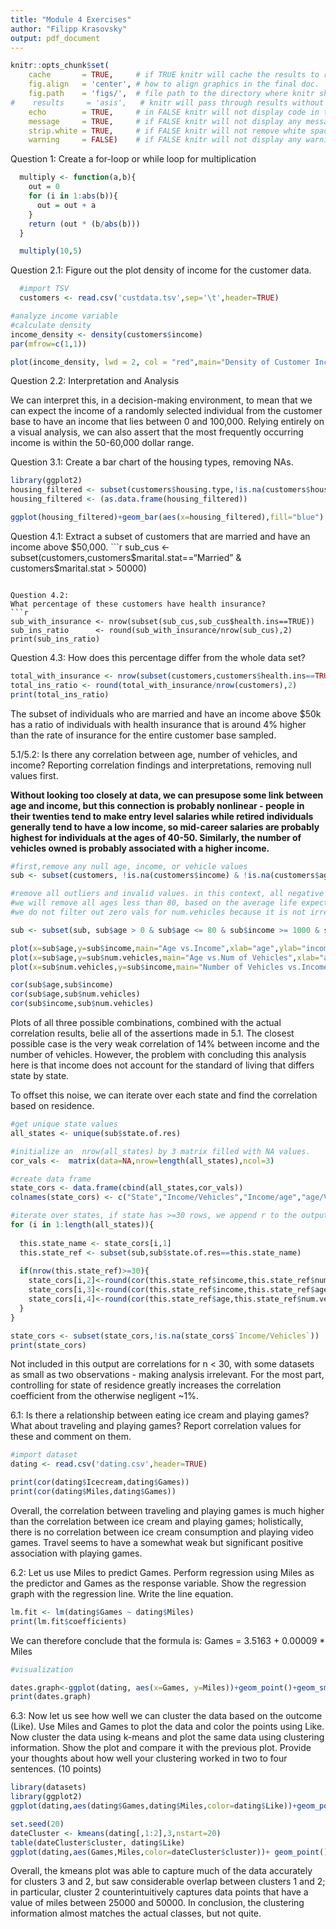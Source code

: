 ```yaml
---
title: "Module 4 Exercises"
author: "Filipp Krasovsky"
output: pdf_document
---
```


```r
knitr::opts_chunk$set(
    cache       = TRUE,     # if TRUE knitr will cache the results to reuse in future knits
    fig.align   = 'center', # how to align graphics in the final doc. 'left', 'right', 'center'
    fig.path    = 'figs/',  # file path to the directory where knitr shall store the graphics files
#    results     = 'asis',   # knitr will pass through results without reformatting them
    echo        = TRUE,     # in FALSE knitr will not display code in the code chunk above it's results
    message     = TRUE,     # if FALSE knitr will not display any messages generated by code
    strip.white = TRUE,     # if FALSE knitr will not remove white spaces at the beg or end of code chunk
    warning     = FALSE)    # if FALSE knitr will not display any warning messages in the final document
```

Question 1:
Create a for-loop or while loop for multiplication
```r
  multiply <- function(a,b){
    out = 0
    for (i in 1:abs(b)){
      out = out + a
    }
    return (out * (b/abs(b)))
  }

  multiply(10,5)
```

Question 2.1: 
Figure out the plot density of income for the customer data.

```r
  #import TSV 
  customers <- read.csv('custdata.tsv',sep='\t',header=TRUE)
```

```r
#analyze income variable
#calculate density
income_density <- density(customers$income)
par(mfrow=c(1,1))

plot(income_density, lwd = 2, col = "red",main="Density of Customer Income")
```
Question 2.2: 
Interpretation and Analysis

We can interpret this, in a decision-making environment, to mean that we can expect the income of a 
randomly selected individual from the customer base to have an income that lies between 
0 and 100,000. Relying entirely on a visual analysis, we can also assert that the most frequently
occurring income is within the 50-60,000 dollar range.

Question 3.1:
Create a bar chart of the housing types, removing NAs.

```r
library(ggplot2)
housing_filtered <- subset(customers$housing.type,!is.na(customers$housing.type))
housing_filtered <- (as.data.frame(housing_filtered))

ggplot(housing_filtered)+geom_bar(aes(x=housing_filtered),fill="blue")
```
Question 4.1:
Extract a subset of customers that are married and have an income above $50,000.
```r
sub_cus <-subset(customers,customers$marital.stat=="Married" & customers$marital.stat > 50000)
```

Question 4.2:
What percentage of these customers have health insurance?
```r
sub_with_insurance <- nrow(subset(sub_cus,sub_cus$health.ins==TRUE))
sub_ins_ratio      <- round(sub_with_insurance/nrow(sub_cus),2)
print(sub_ins_ratio)
```
Question 4.3:
How does this percentage differ from the whole data set?
```r
total_with_insurance <- nrow(subset(customers,customers$health.ins==TRUE))
total_ins_ratio <- round(total_with_insurance/nrow(customers),2)
print(total_ins_ratio)
```
The subset of individuals who are married and have an income above $50k has a ratio of individuals with
health insurance that is around 4% higher than the rate of insurance for the entire customer base sampled.

5.1/5.2:
Is there any correlation between age, number of vehicles, and income?
Reporting correlation findings and interpretations, removing null values first.

<b>Without looking too closely at data, we can presupose some link between age and income, but this 
connection is probably nonlinear - people in their twenties tend to make entry level salaries while 
retired individuals generally tend to have a low income, so mid-career salaries are probably highest
for individuals at the ages of 40-50. Similarly, the number of vehicles owned is probably associated 
with a higher income.</b>

```r
#first,remove any null age, income, or vehicle values 
sub <- subset(customers, !is.na(customers$income) & !is.na(customers$age) & !is.na(customers$num.vehicles) )

#remove all outliers and invalid values. in this context, all negative values. For age in particular, 
#we will remove all ages less than 80, based on the average life expectancy in the US.
#we do not filter out zero vals for num.vehicles because it is not irregular for an individual not to drive.

sub <- subset(sub, sub$age > 0 & sub$age <= 80 & sub$income >= 1000 & sub$num.vehicles >= 0)
```

```r
plot(x=sub$age,y=sub$income,main="Age vs.Income",xlab="age",ylab="income" )
plot(x=sub$age,y=sub$num.vehicles,main="Age vs.Num of Vehicles",xlab="age",ylab="vehicles")
plot(x=sub$num.vehicles,y=sub$income,main="Number of Vehicles vs.Income",xlab="vehicles",ylab="income")
```
```r
cor(sub$age,sub$income)
cor(sub$age,sub$num.vehicles)
cor(sub$income,sub$num.vehicles)
```
Plots of all three possible combinations, combined with the actual correlation results, belie all of the assertions made in 5.1. The closest possible case is the very weak correlation of 14% between income and the number of vehicles. However, the problem with concluding this analysis here is that income does not account for the standard of living that differs state by state. 

To offset this noise, we can iterate over each state and find the correlation based on residence.

```r

#get unique state values
all_states <- unique(sub$state.of.res)

#initialize an  nrow(all_states) by 3 matrix filled with NA values.
cor_vals <-  matrix(data=NA,nrow=length(all_states),ncol=3)

#create data frame
state_cors <- data.frame(cbind(all_states,cor_vals))
colnames(state_cors) <- c("State","Income/Vehicles","Income/age","age/Vehicles")

#iterate over states, if state has >=30 rows, we append r to the output vector and print
for (i in 1:length(all_states)){
  
  this.state_name <- state_cors[i,1]
  this.state_ref <- subset(sub,sub$state.of.res==this.state_name)
  
  if(nrow(this.state_ref)>=30){
    state_cors[i,2]<-round(cor(this.state_ref$income,this.state_ref$num.vehicles),2)
    state_cors[i,3]<-round(cor(this.state_ref$income,this.state_ref$age),2)
    state_cors[i,4]<-round(cor(this.state_ref$age,this.state_ref$num.vehicles),2)
  }
}

state_cors <- subset(state_cors,!is.na(state_cors$`Income/Vehicles`))
print(state_cors)


```
Not included in this output are correlations for n < 30, with some datasets as small as two observations -
making analysis irrelevant. For the most part, controlling for state of residence greatly increases the correlation coefficient from the otherwise negligent ~1%.


6.1:
Is there a relationship between eating ice cream and playing games? What
about traveling and playing games? Report correlation values for these and
comment on them.

```r
#import dataset
dating <- read.csv('dating.csv',header=TRUE)
```

```r
print(cor(dating$Icecream,dating$Games))
print(cor(dating$Miles,dating$Games))
```
Overall, the correlation between traveling and playing games is much higher than the correlation between ice cream and playing games; holistically, there is no correlation between ice cream consumption and playing video games.
Travel seems to have a somewhat weak but significant positive association with playing games.

6.2: Let us use Miles to predict Games. Perform regression using Miles as the
predictor and Games as the response variable. Show the regression graph with
the regression line. Write the line equation.

```r
lm.fit <- lm(dating$Games ~ dating$Miles)
print(lm.fit$coefficients)
```
We can therefore conclude that the formula is:
Games = 3.5163 + 0.00009 * Miles 

```r
#visualization

dates.graph<-ggplot(dating, aes(x=Games, y=Miles))+geom_point()+geom_smooth(method="lm", col="red")
print(dates.graph)

```


6.3:
Now let us see how well we can cluster the data based on the outcome
(Like). Use Miles and Games to plot the data and color the points using Like.
Now cluster the data using k-means and plot the same data using clustering
information. Show the plot and compare it with the previous plot. Provide your
thoughts about how well your clustering worked in two to four sentences. (10
points)

```r
library(datasets)
library(ggplot2)
ggplot(dating,aes(dating$Games,dating$Miles,color=dating$Like))+geom_point()
```
```r

set.seed(20)
dateCluster <- kmeans(dating[,1:2],3,nstart=20)
table(dateCluster$cluster, dating$Like)
ggplot(dating,aes(Games,Miles,color=dateCluster$cluster))+ geom_point()
```
Overall, the kmeans plot was able to capture much of the data accurately for clusters 3 and 2, but 
saw considerable overlap between clusters 1 and 2; in particular, cluster 2 counterintuitively captures
data points that have a value of miles between 25000 and 50000. In conclusion, the clustering information almost matches the actual classes, but not quite.




